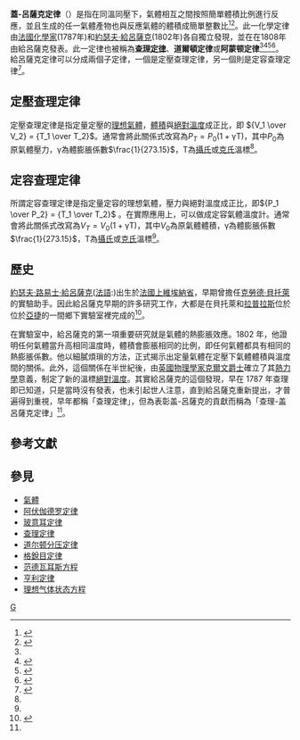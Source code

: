 {{expert|subject=物理|time=2016-09-20T00:27:33+00:00}}
{{NoteTA
|T = zh-hans:盖-呂萨克定律; zh-hant:給呂薩克定律;
|2 = zh-hans:盖-吕萨克定律; zh-hant:給呂薩克定律;
}}


'''蓋-呂薩克定律'''（{{lang-en|Gay-Lussac's law}}）是指在同溫同壓下，氣體相互之間按照簡單體積比例進行反應，並且生成的任一氣體產物也與反應氣體的體積成簡單整數比<ref name="ColumbiaGas">{{citation|title=Columbia Electronic Encyclopedia|year=2016|volume=Q2|chapter=Gas laws|edition=6th}}</ref><ref name="Palmer">{{citation|last=Palmer|first=WP|title=Philately, Science Teaching and the History of Science|url=http://files.eric.ed.gov/fulltext/ED511749.pdf|year=1991|journal=Lab Talk|volume=35|issue=1|pages=30–31|accessdate=2017-02-18|archive-date=2020-10-22|archive-url=https://web.archive.org/web/20201022091244/https://files.eric.ed.gov/fulltext/ED511749.pdf|dead-url=no}}</ref>。此一化學定律由[[法国|法國]][[化学家|化學家]]{{link-fr|雅各·查理|Jacques Charles|雅各·查理}}(1787年)和[[约瑟夫·路易·盖-吕萨克|約瑟夫·給呂薩克]](1802年)各自獨立發現，並在在1808年由給呂薩克發表。此一定律也被稱為'''[[查理定律|查理定律]]'''、'''道爾頓定律'''或'''阿蒙顿定律'''<ref name="Palmer" /><ref name="Holbrow">{{citation|title=What Gay-Lussac didn't tell us|year=2011|last1=Holbrow|last2=Amato|first1=CH|first2=JC|journal=Am. J. Phys.|volume=79|doi=10.1119/1.3485034}}</ref><ref name="Spurgin">{{citation|last=Spurgin|first=CB|title=Gay-Lussac's gas-expansivity experiments and the traditional mis-teaching of "Charles's Law"|url=|year=1987|journal=Annals of Science|volume=44|issue=5|pages=489–505|doi=10.1080/00033798700200321}}</ref><ref name="Crosland">{{citation|title=The Origins of Gay-Lussac's Law of Combining Volumes of Gases|year=1961|journal=Annals of Science|volume=17|issue=1|page=1|doi=10.1080/00033796100202521|vauthors=Crosland MP}}</ref>。給呂薩克定律可以分成兩個子定律，一個是定壓查理定律，另一個則是定容查理定律<ref name=":1">{{Cite web|url=http://highscope.ch.ntu.edu.tw/wordpress/?p=38844|title=理想氣體方程式|accessdate=2017-02-18|author=王尊信|date=2011-08-21|work=highscope.ch.ntu.edu.tw|publisher=科技部高瞻自然科學教學資源平台|language=zh-TW|archive-date=2015-08-24|archive-url=https://web.archive.org/web/20150824081906/http://highscope.ch.ntu.edu.tw/wordpress/?p=38844|dead-url=no}}</ref>。

== 定壓查理定律 ==
定壓查理定律是指定量定壓的[[理想氣體|理想氣體]]，[[體積|體積]]與[[絕對溫度|絕對溫度]]成正比，即 <math>{V_1 \over V_2} = {T_1 \over T_2}</math>。通常會將此關係式改寫為<math>P_T=P_0(1+\mathrm{\gamma T})</math>，其中<math>P_0</math>為原氣體壓力，<math>\mathrm{\gamma}</math>為體膨脹係數<math>\frac{1}{273.15}</math>，<math>\mathrm{ T}</math>為[[摄氏温标|攝氏]]或[[热力学温标|克氏]]溫標<ref name=":1" />。

== 定容查理定律 ==
所謂定容查理定律是指定量定容的理想氣體，壓力與絕對溫度成正比，即<math>{P_1 \over P_2} = {T_1 \over T_2}</math> 。在實際應用上，可以做成定容氣體溫度計。通常會將此關係式改寫為<math>V_T=V_0(1+\mathrm{\gamma T})</math>，其中<math>V_0</math>為原氣體體積，<math>\mathrm{\gamma}</math>為體膨脹係數<math>\frac{1}{273.15}</math>，<math>\mathrm{ T}</math>為[[摄氏温标|攝氏]]或[[热力学温标|克氏]]溫標<ref name=":1" />。

== 歷史 ==
[[约瑟夫·路易·盖-吕萨克|約瑟夫·路易士·給呂薩克]]([[法语|法語]]:{{lang|fr|Joseph Louis Gay-Lussac}})出生於[[法國|法國]][[上维埃纳省|上維埃納省]]，早期曾擔任[[克劳德·贝托莱|克勞德·貝托萊]]的實驗助手。因此給呂薩克早期的許多研究工作，大都是在貝托萊和[[皮埃尔-西蒙·拉普拉斯|拉普拉斯]]位於位於[[亚捷|亞捷]]的一間鄉下實驗室裡完成的<ref name=":0">{{Cite web|url=http://web.kmsh.tnc.edu.tw/~c2375/t0108.htm|title=查理與給呂薩克|accessdate=2017-02-18|author=[[臺南市私立港明高級中學|臺南市私立港明高級中學]]物理科課程發展小組|date=|work=web.kmsh.tnc.edu.tw|publisher=|deadurl=yes|archiveurl=https://web.archive.org/web/20160304093410/http://web.kmsh.tnc.edu.tw/~c2375/t0108.htm|archivedate=2016-03-04}}</ref>。

在實驗室中，給呂薩克的第一項重要研究就是氣體的熱膨脹效應。1802 年，他證明任何氣體當升高相同溫度時，體積會膨脹相同的比例，即任何氣體都具有相同的熱膨脹係數。他以細膩煩瑣的方法，正式揭示出定量氣體在定壓下氣體體積與溫度間的關係。此外，這個關係在半世紀後，由[[英國|英國]][[物理学家|物理學家]][[第一代开尔文男爵威廉·汤姆森|克爾文爵士]]確立了其[[热力学|熱力學]]意義，制定了新的溫標[[热力学温标|絕對溫度]]。其實給呂薩克的這個發現，早在 1787 年查理即已知道，只是當時沒有發表，也未引起世人注意，直到給呂薩克重新提出，才普遍得到重視，早年都稱「查理定律」，但為表彰盖-呂薩克的貢獻而稱為「查理-盖呂薩克定律」<ref name=":0" />。

== 參考文獻 ==
<references />

==參見==
*[[氣體|氣體]]
*[[阿伏伽德罗定律|阿伏伽德罗定律]]
*[[玻意耳定律|玻意耳定律]]
*[[查理定律|查理定律]]
*[[道尔顿分压定律|道尔顿分压定律]]
*[[格銳目定律|格銳目定律]]
*[[范德瓦耳斯方程|范德瓦耳斯方程]]
*[[亨利定律|亨利定律]]
*[[理想气体状态方程|理想气体状态方程]]

[[Category:氣體定律|G]]